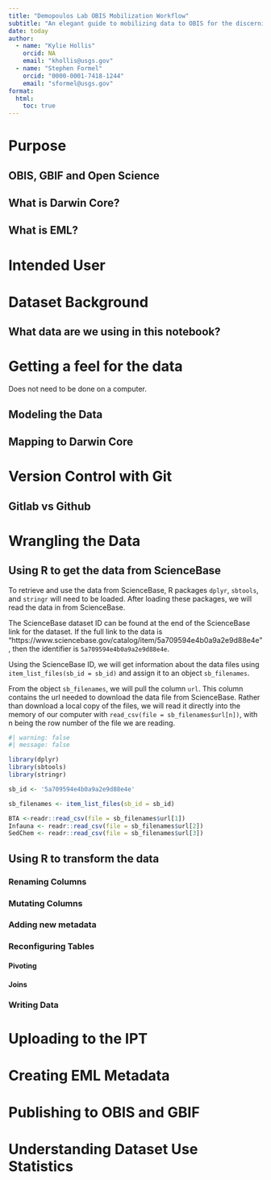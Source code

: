 ```yaml
---
title: "Demopoulos Lab OBIS Mobilization Workflow"
subtitle: "An elegant guide to mobilizing data to OBIS for the discerning member of the Demopoulos lab." 
date: today
author: 
  - name: "Kylie Hollis"
    orcid: NA
    email: "khollis@usgs.gov"
  - name: "Stephen Formel"
    orcid: "0000-0001-7418-1244"
    email: "sformel@usgs.gov"
format: 
  html:
    toc: true
---
```


# Purpose
## OBIS, GBIF and Open Science
## What is Darwin Core?
## What is EML?

# Intended User

# Dataset Background
## What data are we using in this notebook?

# Getting a feel for the data
  
  Does not need to be done on a computer.
  
## Modeling the Data
## Mapping to Darwin Core

# Version Control with Git
## Gitlab vs Github

# Wrangling the Data
## Using R to get the data from ScienceBase

To retrieve and use the data from ScienceBase, R packages `dplyr`, `sbtools`, and `stringr` will need to be loaded. After loading these packages, we will read the data in from ScienceBase.

The ScienceBase dataset ID can be found at the end of the ScienceBase link for the dataset. If the full link to the data is "https://www.sciencebase.gov/catalog/item/5a709594e4b0a9a2e9d88e4e", then the identifier is `5a709594e4b0a9a2e9d88e4e`.

Using the ScienceBase ID, we will get information about the data files using `item_list_files(sb_id = sb_id)` and assign it to an object `sb_filenames`.

From the object `sb_filenames`, we will pull the column `url`. This column contains the url needed to download the data file from ScienceBase. Rather than download a local copy of the files, we will read it directly into the memory of our computer with `read_csv(file = sb_filenames$url[n])`, with n being the row number of the file we are reading.


```r
#| warning: false
#| message: false

library(dplyr)
library(sbtools)
library(stringr)

sb_id <- '5a709594e4b0a9a2e9d88e4e'

sb_filenames <- item_list_files(sb_id = sb_id)

BTA <-readr::read_csv(file = sb_filenames$url[1])
Infauna <- readr::read_csv(file = sb_filenames$url[2])
SedChem <- readr::read_csv(file = sb_filenames$url[3])
```

## Using R to transform the data
### Renaming Columns
### Mutating Columns
### Adding new metadata
### Reconfiguring Tables
#### Pivoting
#### Joins
### Writing Data

# Uploading to the IPT
# Creating EML Metadata
# Publishing to OBIS and GBIF
# Understanding Dataset Use Statistics